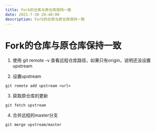 ```yaml
---
title: Fork的仓库与原仓库保持一致
date: 2021-7-30 20:40:00
description: Fork的仓库与原仓库保持一致
---
```


# Fork的仓库与原仓库保持一致

1. 使用 git remote -v 查看远程仓库路径，如果只有origin，说明还没设置upstream


2. 设置upstream

```
git remote add upstream <url>
```

3. 获取原仓库的更新

```
git fetch upstream
```

4. 合并远程的master分支

```
git merge upstream/master
```
